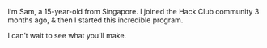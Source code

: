 I’m Sam, a 15-year-old from Singapore. I joined the Hack&nbsp;Club community 3 months ago, & then I started this incredible program.

I can’t wait to see what you’ll make.
